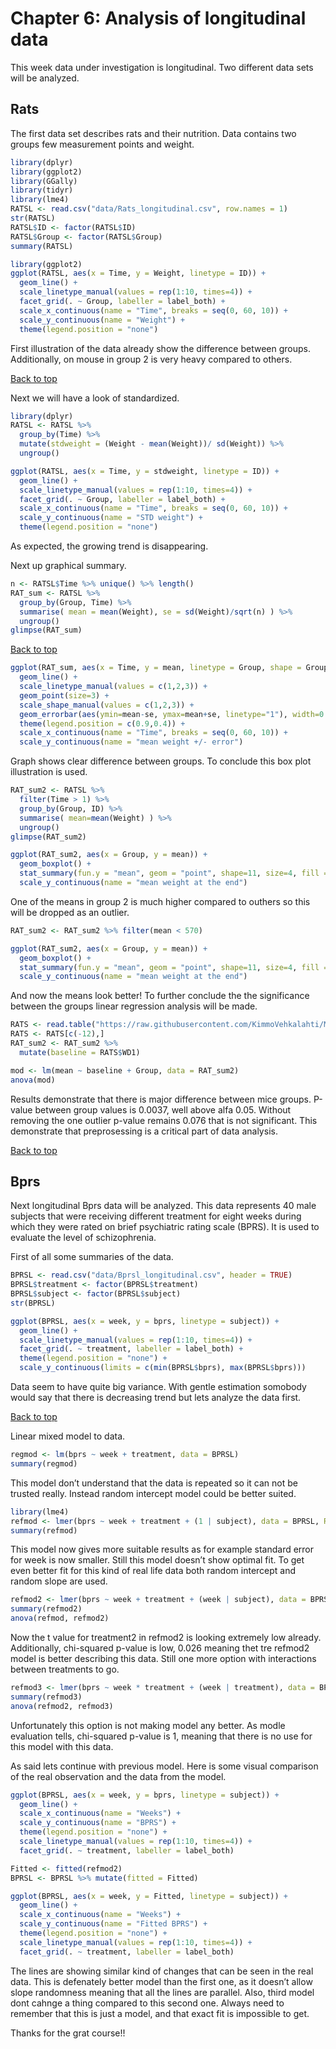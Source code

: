 # Chapter 6: Analysis of longitudinal data

This week data under investigation is longitudinal. Two different data sets will be analyzed.

## Rats

The first data set describes rats and their nutrition. Data contains two groups few measurement points and weight.

```r
library(dplyr)
library(ggplot2)
library(GGally)
library(tidyr)
library(lme4)
RATSL <- read.csv("data/Rats_longitudinal.csv", row.names = 1)
str(RATSL)
RATSL$ID <- factor(RATSL$ID)
RATSL$Group <- factor(RATSL$Group)
summary(RATSL)
```

```r
library(ggplot2)
ggplot(RATSL, aes(x = Time, y = Weight, linetype = ID)) +
  geom_line() + 
  scale_linetype_manual(values = rep(1:10, times=4)) +
  facet_grid(. ~ Group, labeller = label_both) +
  scale_x_continuous(name = "Time", breaks = seq(0, 60, 10)) + 
  scale_y_continuous(name = "Weight") + 
  theme(legend.position = "none")
```

First illustration of the data already show the difference between groups. Additionally, on mouse in group 2 is very heavy compared to others.

<a href="#top">Back to top</a>

Next we will have a look of standardized.

```r
library(dplyr)
RATSL <- RATSL %>%
  group_by(Time) %>%
  mutate(stdweight = (Weight - mean(Weight))/ sd(Weight)) %>%
  ungroup()

ggplot(RATSL, aes(x = Time, y = stdweight, linetype = ID)) +
  geom_line() + 
  scale_linetype_manual(values = rep(1:10, times=4)) +
  facet_grid(. ~ Group, labeller = label_both) +
  scale_x_continuous(name = "Time", breaks = seq(0, 60, 10)) + 
  scale_y_continuous(name = "STD weight") + 
  theme(legend.position = "none")
```

As expected, the growing trend is disappearing.

Next up graphical summary.

```r
n <- RATSL$Time %>% unique() %>% length()
RAT_sum <- RATSL %>%
  group_by(Group, Time) %>%
  summarise( mean = mean(Weight), se = sd(Weight)/sqrt(n) ) %>%
  ungroup()
glimpse(RAT_sum)
```

<a href="#top">Back to top</a>

```r
ggplot(RAT_sum, aes(x = Time, y = mean, linetype = Group, shape = Group)) +
  geom_line() +
  scale_linetype_manual(values = c(1,2,3)) +
  geom_point(size=3) +
  scale_shape_manual(values = c(1,2,3)) +
  geom_errorbar(aes(ymin=mean-se, ymax=mean+se, linetype="1"), width=0.3) +
  theme(legend.position = c(0.9,0.4)) +
  scale_x_continuous(name = "Time", breaks = seq(0, 60, 10)) +
  scale_y_continuous(name = "mean weight +/- error")
```

Graph shows clear difference between groups. To conclude this box plot illustration is used.

```r
RAT_sum2 <- RATSL %>%
  filter(Time > 1) %>%
  group_by(Group, ID) %>%
  summarise( mean=mean(Weight) ) %>%
  ungroup()
glimpse(RAT_sum2)
```

```r
ggplot(RAT_sum2, aes(x = Group, y = mean)) +
  geom_boxplot() +
  stat_summary(fun.y = "mean", geom = "point", shape=11, size=4, fill = "white") +
  scale_y_continuous(name = "mean weight at the end")
```

One of the means in group 2 is much higher compared to outhers so this will be dropped as an outlier.

```r
RAT_sum2 <- RAT_sum2 %>% filter(mean < 570)

ggplot(RAT_sum2, aes(x = Group, y = mean)) +
  geom_boxplot() +
  stat_summary(fun.y = "mean", geom = "point", shape=11, size=4, fill = "white") +
  scale_y_continuous(name = "mean weight at the end")
```

And now the means look better! To further conclude the the significance between the groups linear regression analysis will be made.

```r
RATS <- read.table("https://raw.githubusercontent.com/KimmoVehkalahti/MABS/master/Examples/data/rats.txt", sep  ="\t", header = T)
RATS <- RATS[c(-12),]
RAT_sum2 <- RAT_sum2 %>%
  mutate(baseline = RATS$WD1)

mod <- lm(mean ~ baseline + Group, data = RAT_sum2)
anova(mod)
```

Results demonstrate that there is major difference between mice groups. P-value between group values is 0.0037, well above alfa 0.05. Without removing the one outlier p-value remains 0.076 that is not significant.
This demonstrate that preprosessing is a critical part of data analysis.

<a href="#top">Back to top</a>

## Bprs

Next longitudinal Bprs data will be analyzed. This data represents 40 male subjects that were receiving different treatment for eight weeks during which they were rated on brief psychiatric rating scale (BPRS).
It is used to evaluate the level of schizophrenia.

First of all some summaries of the data.

```r
BPRSL <- read.csv("data/Bprsl_longitudinal.csv", header = TRUE)
BPRSL$treatment <- factor(BPRSL$treatment)
BPRSL$subject <- factor(BPRSL$subject)
str(BPRSL)
```

```r
ggplot(BPRSL, aes(x = week, y = bprs, linetype = subject)) +
  geom_line() +
  scale_linetype_manual(values = rep(1:10, times=4)) +
  facet_grid(. ~ treatment, labeller = label_both) +
  theme(legend.position = "none") + 
  scale_y_continuous(limits = c(min(BPRSL$bprs), max(BPRSL$bprs)))
```

Data seem to have quite big variance. With gentle estimation somobody would say that there is decreasing trend but lets analyze the data first.

<a href="#top">Back to top</a>

Linear mixed model to data.

```r
regmod <- lm(bprs ~ week + treatment, data = BPRSL)
summary(regmod)
```

This model don't understand that the data is repeated so it can not be trusted really. Instead random intercept model could be better suited.

```r
library(lme4)
refmod <- lmer(bprs ~ week + treatment + (1 | subject), data = BPRSL, REML = FALSE)
summary(refmod)
```

This model now gives more suitable results as for example standard error for week is now smaller. Still this model doesn't show optimal fit.
To get even better fit for this kind of real life data both random intercept and random slope are used. 

```r
refmod2 <- lmer(bprs ~ week + treatment + (week | subject), data = BPRSL, REML = FALSE)
summary(refmod2)
anova(refmod, refmod2)
```

Now the t value for treatment2 in refmod2 is looking extremely low already. Additionally, chi-squared p-value is low, 0.026 meaning thet tre refmod2 model is better describing this data.
Still one more option with interactions between treatments to go.

```r
refmod3 <- lmer(bprs ~ week * treatment + (week | treatment), data = BPRSL, REML = FALSE)
summary(refmod3)
anova(refmod2, refmod3)
```

Unfortunately this option is not making model any better. As modle evaluation tells, chi-squared p-value is 1, meaning that there is no use for this model with this data.

As said lets continue with previous model. Here is some visual comparison of the real observation and the data from the model.

```r
ggplot(BPRSL, aes(x = week, y = bprs, linetype = subject)) +
  geom_line() +
  scale_x_continuous(name = "Weeks") +
  scale_y_continuous(name = "BPRS") +
  theme(legend.position = "none") +
  scale_linetype_manual(values = rep(1:10, times=4)) +
  facet_grid(. ~ treatment, labeller = label_both)
```

```r
Fitted <- fitted(refmod2)
BPRSL <- BPRSL %>% mutate(fitted = Fitted)

ggplot(BPRSL, aes(x = week, y = Fitted, linetype = subject)) +
  geom_line() +
  scale_x_continuous(name = "Weeks") +
  scale_y_continuous(name = "Fitted BPRS") +
  theme(legend.position = "none") +
  scale_linetype_manual(values = rep(1:10, times=4)) +
  facet_grid(. ~ treatment, labeller = label_both)
```

The lines are showing similar kind of changes that can be seen in the real data. This is defenately better model than the first one, as it doesn't allow slope
randomness meaning that all the lines are parallel. Also, third model dont cahnge a thing compared to this second one. Always need to remember that this is just a model, and that exact fit is impossible to get.

Thanks for the grat course!!